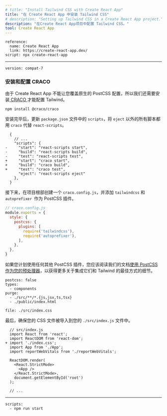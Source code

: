 ```yaml
---
# title: "Install Tailwind CSS with Create React App"
title: "在 Create React App 中安装 Tailwind CSS"
# description: "Setting up Tailwind CSS in a Create React App project."
description: "在Create React App项目中配置 Tailwind CSS。"
tool: Create React App
---
```


```preval installation
reference:
  name: Create React App 
  link: https://create-react-app.dev/ 
script: npx create-react-app
```

---

```preval setup
version: compat-7
```

<!-- ### Install and configure CRACO -->
### 安装和配置 CRACO

<!-- Since Create React App doesn't let you override the PostCSS configuration natively, we also need to install [CRACO](https://github.com/gsoft-inc/craco) to be able to configure Tailwind: -->
由于 Create React App 不能让您覆盖原生的 PostCSS 配置，所以我们还需要安装[ CRACO ](https://github.com/gsoft-inc/craco)才能配置 Tailwind。

```shell
npm install @craco/craco
```

<!-- Once it's installed, update your `scripts` in your `package.json` file to use `craco` instead of `react-scripts` for all scripts except `eject`: -->
安装完毕后，更新 `package.json` 文件中的 `scripts`，将 `eject` 以外的所有脚本都用 `craco` 代替 `react-scripts`。

```diff-json
  {
    // ...
    "scripts": {
-     "start": "react-scripts start",
-     "build": "react-scripts build",
-     "test": "react-scripts test",
+     "start": "craco start",
+     "build": "craco build",
+     "test": "craco test",
      "eject": "react-scripts eject"
    },
  }
```

<!-- Next, create a `craco.config.js` at the root of our project and add the `tailwindcss` and `autoprefixer` as PostCSS plugins: -->
接下来，在项目根部创建一个 `craco.config.js`，并添加 `tailwindcss` 和 `autoprefixer `作为 PostCSS 插件。

```js
// craco.config.js
module.exports = {
  style: {
    postcss: {
      plugins: [
        require('tailwindcss'),
        require('autoprefixer'),
      ],
    },
  },
}
```

<!-- If you're planning to use any other PostCSS plugins, you should read our documentation on [using PostCSS as your preprocessor](/docs/using-with-preprocessors) for more details about the best way to order them alongside Tailwind. -->
如果您计划使用任何其他 PostCSS 插件，您应该阅读我们的文档[使用 PostCSS 作为您的预处理器](/docs/using-with-preprocessors)，以获得更多关于集成它们和 Tailwind 的最佳方式的细节。

```preval configuration
postcss: false
types:
  - components
purge: 
  - ./src/**/*.{js,jsx,ts,tsx}
  - ./public/index.html
```

```preval include
file: ./src/index.css
```

<!-- Finally, ensure your CSS file is being imported in your `./src/index.js` file: -->
最后，确保您的 CSS 文件被导入到您的 `./src/index.js` 文件中。

```diff-js
  // src/index.js
  import React from 'react';
  import ReactDOM from 'react-dom';
+ import './index.css';
  import App from './App';
  import reportWebVitals from './reportWebVitals';

  ReactDOM.render(
    <React.StrictMode>
      <App />
    </React.StrictMode>,
    document.getElementById('root')
  );

  // ...
```

---

```preval finish
scripts:
  - npm run start
```

